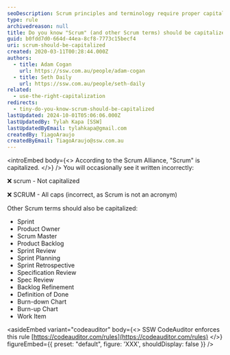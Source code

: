 ```yaml
---
seoDescription: Scrum principles and terminology require proper capitalization, including Scrum, Sprint, Product Owner, Scrum Master, and more.
type: rule
archivedreason: null
title: Do you know "Scrum" (and other Scrum terms) should be capitalized?
guid: b0fdd7d0-664d-44ea-8cf8-7773c15becf4
uri: scrum-should-be-capitalized
created: 2020-03-11T00:28:44.000Z
authors:
  - title: Adam Cogan
    url: https://ssw.com.au/people/adam-cogan
  - title: Seth Daily
    url: https://ssw.com.au/people/seth-daily
related:
  - use-the-right-capitalization
redirects:
  - tiny-do-you-know-scrum-should-be-capitalized
lastUpdated: 2024-10-01T05:06:06.000Z
lastUpdatedBy: Tylah Kapa [SSW]
lastUpdatedByEmail: tylahkapa@gmail.com
createdBy: TiagoAraujo
createdByEmail: TiagoAraujo@ssw.com.au
---
```


<introEmbed
  body={<>
According to the Scrum Alliance, "Scrum" is capitalized.
  </>}
/>
You will occasionally see it written incorrectly:

❌ scrum - Not capitalized

❌ SCRUM - All caps (incorrect, as Scrum is not an acronym)

Other Scrum terms should also be capitalized:

* Sprint
* Product Owner
* Scrum Master
* Product Backlog
* Sprint Review
* Sprint Planning
* Sprint Retrospective
* Specification Review
* Spec Review
* Backlog Refinement
* Definition of Done
* Burn-down Chart
* Burn-up Chart
* Work Item

<asideEmbed
  variant="codeauditor"
  body={<>
    SSW CodeAuditor enforces this rule [https://codeauditor.com/rules](https://codeauditor.com/rules)
  </>}
  figureEmbed={{
    preset: "default",
    figure: 'XXX',
    shouldDisplay: false
  }}
/>
